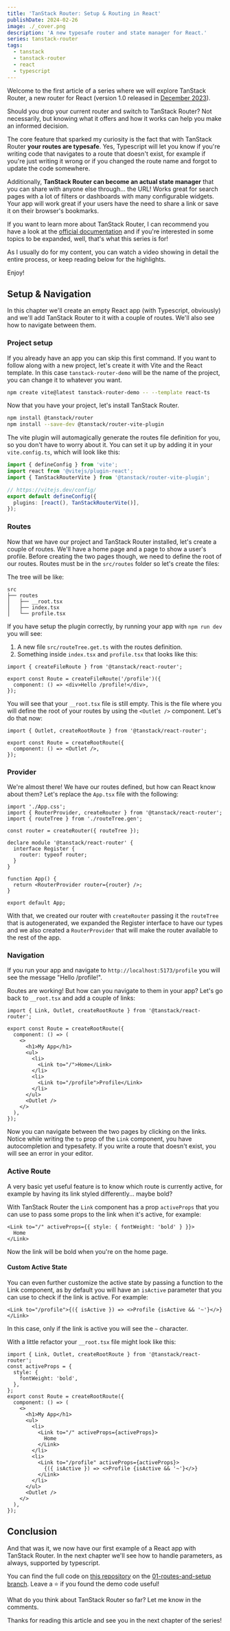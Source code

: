 ```yaml
---
title: 'TanStack Router: Setup & Routing in React'
publishDate: 2024-02-26
image: ./_cover.png
description: 'A new typesafe router and state manager for React.'
series: tanstack-router
tags:
  - tanstack
  - tanstack-router
  - react
  - typescript
---
```



Welcome to the first article of a series where we will explore TanStack Router, a new router for React (version 1.0 released in [December 2023](https://github.com/TanStack/router/releases/tag/v1.0.0)).

Should you drop your current router and switch to TanStack Router? Not necessarily, but knowing what it offers and how it works can help you make an informed decision.

The core feature that sparked my curiosity is the fact that with TanStack Router **your routes are typesafe**. Yes, Typescript will let you know if you're writing code that navigates to a route that doesn't exist, for example if you're just writing it wrong or if you changed the route name and forgot to update the code somewhere.

Additionally, **TanStack Router can become an actual state manager** that you can share with anyone else through... the URL! Works great for search pages with a lot of filters or dashboards with many configurable widgets. Your app will work great if your users have the need to share a link or save it on their browser's bookmarks.

If you want to learn more about TanStack Router, I can recommend you have a look at the [official documentation](https://tanstack.com/router/latest/docs/framework/react/overview) and if you're interested in some topics to be expanded, well, that's what this series is for!

As I usually do for my content, you can watch a video showing in detail the entire process, or keep reading below for the highlights.

Enjoy!

<YouTube id="4sslBg8LprE" />

## Setup & Navigation

In this chapter we'll create an empty React app (with Typescript, obviously) and we'll add TanStack Router to it with a couple of routes. We'll also see how to navigate between them.

### Project setup

If you already have an app you can skip this first command. If you want to follow along with a new project, let's create it with Vite and the React template. In this case `tanstack-router-demo` will be the name of the project, you can change it to whatever you want.

```bash
npm create vite@latest tanstack-router-demo -- --template react-ts
```

Now that you have your project, let's install TanStack Router.

```bash
npm install @tanstack/router
npm install --save-dev @tanstack/router-vite-plugin
```

The vite plugin will automagically generate the routes file definition for you, so you don't have to worry about it. You can set it up by adding it in your `vite.config.ts`, which will look like this:

```ts
import { defineConfig } from 'vite';
import react from '@vitejs/plugin-react';
import { TanStackRouterVite } from '@tanstack/router-vite-plugin';

// https://vitejs.dev/config/
export default defineConfig({
  plugins: [react(), TanStackRouterVite()],
});
```

### Routes

Now that we have our project and TanStack Router installed, let's create a couple of routes. We'll have a home page and a page to show a user's profile. Before creating the two pages though, we need to define the root of our routes. Routes must be in the `src/routes` folder so let's create the files:

The tree will be like:

```
src
├── routes
│   ├── __root.tsx
│   ├── index.tsx
│   └── profile.tsx
```

If you have setup the plugin correctly, by running your app with `npm run dev` you will see:

1. A new file `src/routeTree.get.ts` with the routes definition.
2. Something inside `index.tsx` and `profile.tsx` that looks like this:

```tsx
import { createFileRoute } from '@tanstack/react-router';

export const Route = createFileRoute('/profile')({
  component: () => <div>Hello /profile!</div>,
});
```

You will see that your `__root.tsx` file is still empty. This is the file where you will define the root of your routes by using the `<Outlet />` component. Let's do that now:

```tsx
import { Outlet, createRootRoute } from '@tanstack/react-router';

export const Route = createRootRoute({
  component: () => <Outlet />,
});
```

### Provider

We're almost there! We have our routes defined, but how can React know about them? Let's replace the `App.tsx` file with the following:

```tsx
import './App.css';
import { RouterProvider, createRouter } from '@tanstack/react-router';
import { routeTree } from './routeTree.gen';

const router = createRouter({ routeTree });

declare module '@tanstack/react-router' {
  interface Register {
    router: typeof router;
  }
}

function App() {
  return <RouterProvider router={router} />;
}

export default App;
```

With that, we created our router with `createRouter` passing it the `routeTree` that is autogenerated, we expanded the Register interface to have our types and we also created a `RouterProvider` that will make the router available to the rest of the app.

### Navigation

If you run your app and navigate to `http://localhost:5173/profile` you will see the message "Hello /profile!".

Routes are working! But how can you navigate to them in your app? Let's go back to `__root.tsx` and add a couple of links:

```tsx
import { Link, Outlet, createRootRoute } from '@tanstack/react-router';

export const Route = createRootRoute({
  component: () => (
    <>
      <h1>My App</h1>
      <ul>
        <li>
          <Link to="/">Home</Link>
        </li>
        <li>
          <Link to="/profile">Profile</Link>
        </li>
      </ul>
      <Outlet />
    </>
  ),
});
```

Now you can navigate between the two pages by clicking on the links. Notice while writing the `to` prop of the `Link` component, you have autocompletion and typesafety. If you write a route that doesn't exist, you will see an error in your editor.

### Active Route

A very basic yet useful feature is to know which route is currently active, for example by having its link styled differently... maybe bold?

With TanStack Router the `Link` component has a prop `activeProps` that you can use to pass some props to the link when it's active, for example:

```tsx
<Link to="/" activeProps={{ style: { fontWeight: 'bold' } }}>
  Home
</Link>
```

Now the link will be bold when you're on the home page.

#### Custom Active State

You can even further customize the active state by passing a function to the Link component, as by default you will have an `isActive` parameter that you can use to check if the link is active. For example:

```tsx
<Link to="/profile">{({ isActive }) => <>Profile {isActive && '~'}</>}</Link>
```

In this case, only if the link is active you will see the `~` character.

With a little refactor your `__root.tsx` file might look like this:

```tsx
import { Link, Outlet, createRootRoute } from '@tanstack/react-router';
const activeProps = {
  style: {
    fontWeight: 'bold',
  },
};
export const Route = createRootRoute({
  component: () => (
    <>
      <h1>My App</h1>
      <ul>
        <li>
          <Link to="/" activeProps={activeProps}>
            Home
          </Link>
        </li>
        <li>
          <Link to="/profile" activeProps={activeProps}>
            {({ isActive }) => <>Profile {isActive && '~'}</>}
          </Link>
        </li>
      </ul>
      <Outlet />
    </>
  ),
});
```

## Conclusion

And that was it, we now have our first example of a React app with TanStack Router. In the next chapter we'll see how to handle parameters, as always, supported by typescript.

You can find the full code on [this repository](https://github.com/Balastrong/tanstack-router-demo/) on the [01-routes-and-setup branch](https://github.com/Balastrong/tanstack-router-demo/tree/01-routes-and-setup). Leave a ⭐️ if you found the demo code useful!

What do you think about TanStack Router so far? Let me know in the comments.

Thanks for reading this article and see you in the next chapter of the series!
